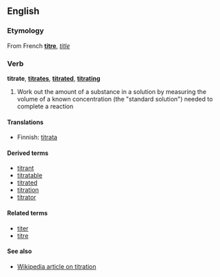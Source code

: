==English==

===Etymology===
From French '''[[titre]]''', ''[[title]]''

===Verb===
'''titrate''', '''[[titrates]]''', '''[[titrated]]''', '''[[titrating]]'''

# Work out the amount of a substance in a solution by measuring the volume of a known concentration (the "standard solution") needed to complete a reaction

====Translations====
*Finnish: [[titrata]]

====Derived terms====
*[[titrant]]
*[[titratable]]
*[[titrated]]
*[[titration]]
*[[titrator]]

====Related terms====
*[[titer]]
*[[titre]]

====See also====
*[[w:titration|Wikipedia article on titration]]